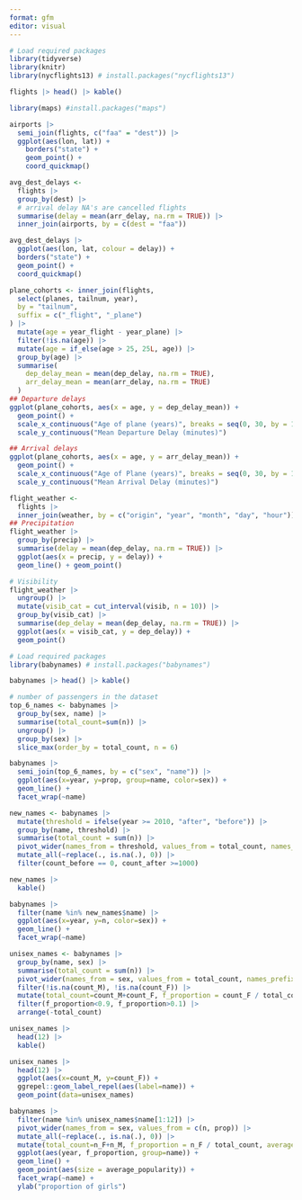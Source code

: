 ```yaml
---
format: gfm
editor: visual
---
```


```r
# Load required packages
library(tidyverse)
library(knitr)
library(nycflights13) # install.packages("nycflights13")

flights |> head() |> kable()
```

```r
library(maps) #install.packages("maps")

airports |>
  semi_join(flights, c("faa" = "dest")) |>
  ggplot(aes(lon, lat)) +
    borders("state") +
    geom_point() +
    coord_quickmap()
```

```r
avg_dest_delays <-
  flights |>
  group_by(dest) |>
  # arrival delay NA's are cancelled flights
  summarise(delay = mean(arr_delay, na.rm = TRUE)) |>
  inner_join(airports, by = c(dest = "faa"))

avg_dest_delays |>
  ggplot(aes(lon, lat, colour = delay)) +
  borders("state") +
  geom_point() +
  coord_quickmap()
```

```r
plane_cohorts <- inner_join(flights,
  select(planes, tailnum, year),
  by = "tailnum",
  suffix = c("_flight", "_plane")
) |>
  mutate(age = year_flight - year_plane) |>
  filter(!is.na(age)) |>
  mutate(age = if_else(age > 25, 25L, age)) |>
  group_by(age) |>
  summarise(
    dep_delay_mean = mean(dep_delay, na.rm = TRUE),
    arr_delay_mean = mean(arr_delay, na.rm = TRUE)
  )
## Departure delays
ggplot(plane_cohorts, aes(x = age, y = dep_delay_mean)) +
  geom_point() +
  scale_x_continuous("Age of plane (years)", breaks = seq(0, 30, by = 10)) +
  scale_y_continuous("Mean Departure Delay (minutes)")

## Arrival delays
ggplot(plane_cohorts, aes(x = age, y = arr_delay_mean)) +
  geom_point() +
  scale_x_continuous("Age of Plane (years)", breaks = seq(0, 30, by = 10)) +
  scale_y_continuous("Mean Arrival Delay (minutes)")
```

```r
flight_weather <-
  flights |>
  inner_join(weather, by = c("origin", "year", "month", "day", "hour"))
## Precipitation
flight_weather |>
  group_by(precip) |>
  summarise(delay = mean(dep_delay, na.rm = TRUE)) |>
  ggplot(aes(x = precip, y = delay)) +
  geom_line() + geom_point()
```

```r
# Visibility
flight_weather |>
  ungroup() |>
  mutate(visib_cat = cut_interval(visib, n = 10)) |>
  group_by(visib_cat) |>
  summarise(dep_delay = mean(dep_delay, na.rm = TRUE)) |>
  ggplot(aes(x = visib_cat, y = dep_delay)) +
  geom_point()
```

```r
# Load required packages
library(babynames) # install.packages("babynames")

babynames |> head() |> kable()
```

```r
# number of passengers in the dataset
top_6_names <- babynames |>
  group_by(sex, name) |>
  summarise(total_count=sum(n)) |>
  ungroup() |>
  group_by(sex) |>
  slice_max(order_by = total_count, n = 6)

babynames |>
  semi_join(top_6_names, by = c("sex", "name")) |>
  ggplot(aes(x=year, y=prop, group=name, color=sex)) +
  geom_line() +
  facet_wrap(~name)
```

```r
new_names <- babynames |>
  mutate(threshold = ifelse(year >= 2010, "after", "before")) |>
  group_by(name, threshold) |>
  summarise(total_count = sum(n)) |>
  pivot_wider(names_from = threshold, values_from = total_count, names_prefix = "count_") |>
  mutate_all(~replace(., is.na(.), 0)) |>
  filter(count_before == 0, count_after >=1000) 

new_names |> 
  kable()

babynames |>
  filter(name %in% new_names$name) |>
  ggplot(aes(x=year, y=n, color=sex)) +
  geom_line() +
  facet_wrap(~name)
```

```r
unisex_names <- babynames |>
  group_by(name, sex) |>
  summarise(total_count = sum(n)) |>
  pivot_wider(names_from = sex, values_from = total_count, names_prefix = "count_") |>
  filter(!is.na(count_M), !is.na(count_F)) |>
  mutate(total_count=count_M+count_F, f_proportion = count_F / total_count) |>
  filter(f_proportion<0.9, f_proportion>0.1) |>
  arrange(-total_count)

unisex_names |>
  head(12) |>
  kable()

unisex_names |>
  head(12) |>
  ggplot(aes(x=count_M, y=count_F)) +
  ggrepel::geom_label_repel(aes(label=name)) +
  geom_point(data=unisex_names)

babynames |>
  filter(name %in% unisex_names$name[1:12]) |>
  pivot_wider(names_from = sex, values_from = c(n, prop)) |>
  mutate_all(~replace(., is.na(.), 0)) |>
  mutate(total_count=n_F+n_M, f_proportion = n_F / total_count, average_popularity = (prop_F + prop_M)/2) |>
  ggplot(aes(year, f_proportion, group=name)) +
  geom_line() +
  geom_point(aes(size = average_popularity)) +
  facet_wrap(~name) +
  ylab("proportion of girls")
```

